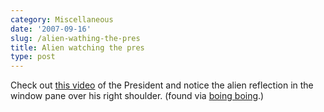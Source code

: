 ```yaml
---
category: Miscellaneous
date: '2007-09-16'
slug: /alien-wathing-the-pres
title: Alien watching the pres
type: post
---
```



Check out
[this video](http://www.cnn.com/video/#/video/politics/2007/08/31/bush.sots.mortgages.cnn)
of the President and notice the alien reflection in the window pane
over his right shoulder. (found via
[boing boing](http://boingboing.net/).)